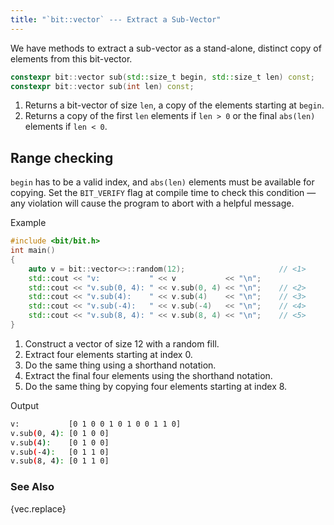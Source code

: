 ```yaml
---
title: "`bit::vector` --- Extract a Sub-Vector"
---
```


We have methods to extract a sub-vector as a stand-alone, distinct copy of elements from this bit-vector.

```cpp
constexpr bit::vector sub(std::size_t begin, std::size_t len) const;    // <1>
constexpr bit::vector sub(int len) const;                               // <2>
```
1. Returns a bit-vector of size `len`, a copy of the elements starting at `begin`.
2. Returns a copy of the first `len` elements if `len > 0` or the final `abs(len)` elements if `len < 0`.

::: {.callout-warning}
# Range checking
`begin` has to be a valid index, and `abs(len)` elements must be available for copying.
Set the `BIT_VERIFY` flag at compile time to check this condition --- any violation will cause the program to abort with a helpful message.
:::


[Example]{.bt}
```cpp
#include <bit/bit.h>
int main()
{
    auto v = bit::vector<>::random(12);                     // <1>
    std::cout << "v:           " << v           << "\n";
    std::cout << "v.sub(0, 4): " << v.sub(0, 4) << "\n";    // <2>
    std::cout << "v.sub(4):    " << v.sub(4)    << "\n";    // <3>
    std::cout << "v.sub(-4):   " << v.sub(-4)   << "\n";    // <4>
    std::cout << "v.sub(8, 4): " << v.sub(8, 4) << "\n";    // <5>
}
```
1. Construct a vector of size 12 with a random fill.
2. Extract four elements starting at index 0.
3. Do the same thing using a shorthand notation.
4. Extract the final four elements using the shorthand notation.
5. Do the same thing by copying four elements starting at index 8.

[Output]{.bt}
```bash
v:           [0 1 0 0 1 0 1 0 0 1 1 0]
v.sub(0, 4): [0 1 0 0]
v.sub(4):    [0 1 0 0]
v.sub(-4):   [0 1 1 0]
v.sub(8, 4): [0 1 1 0]
```

### See Also
{vec.replace}
